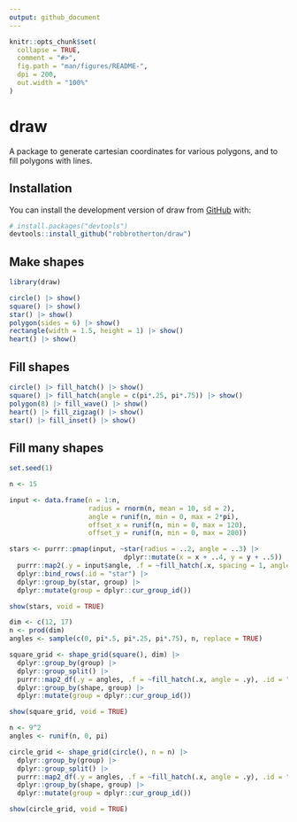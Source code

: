 ```yaml
---
output: github_document
---
```


<!-- README.md is generated from README.Rmd. Please edit that file -->

```r
knitr::opts_chunk$set(
  collapse = TRUE,
  comment = "#>",
  fig.path = "man/figures/README-", 
  dpi = 200,
  out.width = "100%"
)
```

# draw

<!-- badges: start -->
<!-- badges: end -->

A package to generate cartesian coordinates for various polygons, and to fill polygons with lines.

## Installation

You can install the development version of draw from [GitHub](https://github.com/) with:

``` r
# install.packages("devtools")
devtools::install_github("robbrotherton/draw")
```

## Make shapes

```r
library(draw)

circle() |> show()
square() |> show()
star() |> show()
polygon(sides = 6) |> show()
rectangle(width = 1.5, height = 1) |> show()
heart() |> show()

```

## Fill shapes

```r
circle() |> fill_hatch() |> show()
square() |> fill_hatch(angle = c(pi*.25, pi*.75)) |> show()
polygon(8) |> fill_wave() |> show()
heart() |> fill_zigzag() |> show()
star() |> fill_inset() |> show()
```


## Fill many shapes

```r
set.seed(1)

n <- 15

input <- data.frame(n = 1:n, 
                    radius = rnorm(n, mean = 10, sd = 2),
                    angle = runif(n, min = 0, max = 2*pi),
                    offset_x = runif(n, min = 0, max = 120),
                    offset_y = runif(n, min = 0, max = 200))

stars <- purrr::pmap(input, ~star(radius = ..2, angle = ..3) |> 
                             dplyr::mutate(x = x + ..4, y = y + ..5)) |>
  purrr::map2(.y = input$angle, .f = ~fill_hatch(.x, spacing = 1, angle = .y)) |> 
  dplyr::bind_rows(.id = "star") |> 
  dplyr::group_by(star, group) |> 
  dplyr::mutate(group = dplyr::cur_group_id())

show(stars, void = TRUE)

```


```r
dim <- c(12, 17)
n <- prod(dim)
angles <- sample(c(0, pi*.5, pi*.25, pi*.75), n, replace = TRUE)

square_grid <- shape_grid(square(), dim) |> 
  dplyr::group_by(group) |> 
  dplyr::group_split() |> 
  purrr::map2_df(.y = angles, .f = ~fill_hatch(.x, angle = .y), .id = "shape") |> 
  dplyr::group_by(shape, group) |> 
  dplyr::mutate(group = dplyr::cur_group_id())

show(square_grid, void = TRUE)

```

```r

n <- 9^2
angles <- runif(n, 0, pi)

circle_grid <- shape_grid(circle(), n = n) |> 
  dplyr::group_by(group) |> 
  dplyr::group_split() |> 
  purrr::map2_df(.y = angles, .f = ~fill_hatch(.x, angle = .y), .id = "shape") |> 
  dplyr::group_by(shape, group) |> 
  dplyr::mutate(group = dplyr::cur_group_id())

show(circle_grid, void = TRUE)

```

